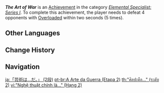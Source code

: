 {{Achievement Infobox
|title        = The Art of War
|id           = 82032
|order id     = 2032
|category     = Elemental Specialist: Series I
|description  = Defeat 4 opponents with [[Overloaded]] within 2s (×5).
|requirements = 
|primogems    = 10
|tracking     = Tracks the number of times the player defeated 4 opponents in this way.
|topic        = 
|set          = The Art of War
|tier         = 2
|tiers_total  = 3
}}
'''''The Art of War''''' is an [[Achievement]] in the category ''[[Elemental Specialist: Series I]]''. To complete this achievement, the player needs to defeat 4 opponents with [[Overloaded]] within two seconds (5 times).
<!--
==Trivia==

==Video Guides==
{{EVT
|video1   = 
|caption1 = 
}}
-->
==Other Languages==
{{Other Languages|Transclude=The Art of War}}

==Change History==
{{Change History|1.0}}
<!--
==References==
{{Reflist}}
-->
==Navigation==
{{Achievement Navbox}}

[[ja:「芸術は…だ。」 (2段)]]
[[pt-br:A Arte da Guerra (Etapa 2)]]
[[th:"ศิลปะคือ..." (ระดับ 2)]]
[[vi:"Nghệ thuật chính là..." (Hạng 2)]]